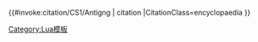 <includeonly>{{#invoke:citation/CS1/Antigng | citation
|CitationClass=encyclopaedia
}}</includeonly><noinclude>
{{documentation}}

[[Category:Lua模板]]
</noinclude>